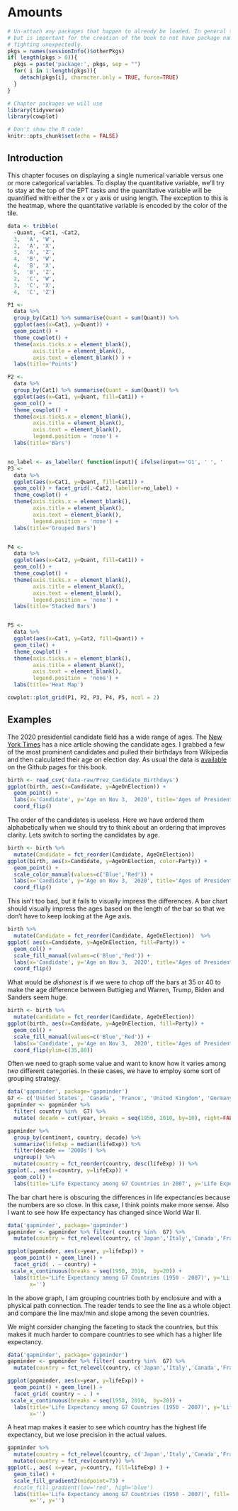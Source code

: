 # Amounts


```r
# Un-attach any packages that happen to already be loaded. In general this is unnecessary
# but is important for the creation of the book to not have package namespaces
# fighting unexpectedly.
pkgs = names(sessionInfo()$otherPkgs)
if( length(pkgs > 0)){
  pkgs = paste('package:', pkgs, sep = "")
  for( i in 1:length(pkgs)){
    detach(pkgs[i], character.only = TRUE, force=TRUE)
  }
}

# Chapter packages we will use
library(tidyverse)
library(cowplot)

# Don't show the R code!
knitr::opts_chunk$set(echo = FALSE)

```

## Introduction
This chapter focuses on displaying a single numerical variable versus one or more categorical variables. To display the quantitative variable, we'll try to stay at the top of the EPT tasks and the quantitative variable will be quantified with either the `x` or `y` axis or using length. The exception to this is the heatmap, where the quantitative variable is encoded by the color of the tile.

```r
data <- tribble(
  ~Quant, ~Cat1, ~Cat2,
  3,  'A', 'W',
  2,  'A', 'X',
  3,  'A', 'Z',
  4,  'B', 'W',
  4,  'B', 'X',
  5,  'B', 'Z',
  2,  'C', 'W',
  3,  'C', 'X',
  4,  'C', 'Z')

P1 <- 
  data %>%
  group_by(Cat1) %>% summarise(Quant = sum(Quant)) %>%
  ggplot(aes(x=Cat1, y=Quant)) + 
  geom_point() + 
  theme_cowplot() +
  theme(axis.ticks.x = element_blank(),
        axis.title = element_blank(),
        axis.text = element_blank() ) +
  labs(title='Points')

P2 <- 
  data %>%
  group_by(Cat1) %>% summarise(Quant = sum(Quant)) %>%
  ggplot(aes(x=Cat1, y=Quant, fill=Cat1)) + 
  geom_col() +
  theme_cowplot() +
  theme(axis.ticks.x = element_blank(),
        axis.title = element_blank(),
        axis.text = element_blank(),
        legend.position = 'none') +
  labs(title='Bars')


no_label <- as_labeller( function(input){ ifelse(input=='G1', ' ', '  ')} )
P3 <- 
  data %>%
  ggplot(aes(x=Cat1, y=Quant, fill=Cat1)) + 
  geom_col() + facet_grid(.~Cat2, labeller=no_label) +
  theme_cowplot() +
  theme(axis.ticks.x = element_blank(),
        axis.title = element_blank(),
        axis.text = element_blank(),
        legend.position = 'none') +
  labs(title='Grouped Bars')


P4 <- 
  data %>%
  ggplot(aes(x=Cat2, y=Quant, fill=Cat1)) + 
  geom_col() + 
  theme_cowplot() +
  theme(axis.ticks.x = element_blank(),
        axis.title = element_blank(),
        axis.text = element_blank(),
        legend.position = 'none') +
  labs(title='Stacked Bars')


P5 <-   
  data %>%
  ggplot(aes(x=Cat1, y=Cat2, fill=Quant)) + 
  geom_tile() + 
  theme_cowplot() +
  theme(axis.ticks.x = element_blank(),
        axis.title = element_blank(),
        axis.text = element_blank(),
        legend.position = 'none') +
  labs(title='Heat Map')

cowplot::plot_grid(P1, P2, P3, P4, P5, ncol = 2)
```

## Examples
The 2020 presidential candidate field has a wide range of ages. 
The 
[New York Times](https://www.nytimes.com/interactive/2019/06/09/us/politics/2020-democractic-candidates-ages.html)
has a nice article showing the candidate ages. I grabbed a few of the most prominent candidates and pulled their birthdays from Wikipedia and then calculated their age on election day. As usual the data is [available](https://raw.githubusercontent.com/dereksonderegger/141/master/data-raw/Prez_Candidate_Birthdays) on the Github pages for this book. 

```r
birth <- read_csv('data-raw/Prez_Candidate_Birthdays')
ggplot(birth, aes(x=Candidate, y=AgeOnElection)) + 
  geom_point() +
  labs(x='Candidate', y='Age on Nov 3,  2020', title='Ages of Presidential Candidates') +
  coord_flip()
```

The order of the candidates is useless. Here we have ordered them alphabetically when we should try to think about an ordering that improves clarity. Lets switch to sorting the candidates by age.

```r
birth <- birth %>%
  mutate(Candidate = fct_reorder(Candidate, AgeOnElection))  
ggplot(birth, aes(x=Candidate, y=AgeOnElection, color=Party)) + 
  geom_point() +
  scale_color_manual(values=c('Blue','Red')) +
  labs(x='Candidate', y='Age on Nov 3,  2020', title='Ages of Presidential Candidates') +
  coord_flip()
```

This isn't too bad, but it fails to visually impress the differences. A bar chart should visually impress the ages based on the length of the bar so that we don't have to keep looking at the Age axis.

```r
birth %>%
  mutate(Candidate = fct_reorder(Candidate, AgeOnElection))  %>%
ggplot( aes(x=Candidate, y=AgeOnElection, fill=Party)) + 
  geom_col() +
  scale_fill_manual(values=c('Blue','Red')) +
  labs(x='Candidate', y='Age on Nov 3,  2020', title='Ages of Presidential Candidates') +
  coord_flip()
```

What would be *dishonest* is if we were to chop off the bars at 35 or 40 to make the age difference between Buttigieg and Warren, Trump, Biden and Sanders seem huge.

```r
birth <- birth %>%
  mutate(candidate = fct_reorder(Candidate, AgeOnElection))  
ggplot(birth, aes(x=Candidate, y=AgeOnElection, fill=Party)) + 
  geom_col() +
  scale_fill_manual(values=c('Blue','Red')) +
  labs(x='Candidate', y='Age on Nov 3,  2020', title='Ages of Presidential Candidates - WRONG!') +
  coord_flip(ylim=c(35,80)) 
```


Often we need to graph some value and want to know how it varies among *two* different categories. In these cases, we have to employ some sort of grouping strategy.

```r
data('gapminder', package='gapminder')
G7 <- c('United States', 'Canada', 'France', 'United Kingdom', 'Germany', 'Italy', 'Japan')
gapminder <- gapminder %>%
  filter( country %in%  G7) %>%
  mutate( decade = cut(year, breaks = seq(1950, 2010, by=10), right=FALSE, labels = paste(seq(1950,2000,by=10),'s',sep='')))

gapminder %>%
  group_by(continent, country, decade) %>%
  summarize(lifeExp = median(lifeExp)) %>% 
  filter(decade == '2000s') %>%
  ungroup() %>%
  mutate(country = fct_reorder(country, desc(lifeExp) )) %>%
ggplot(., aes(x=country, y=lifeExp)) +
  geom_col() +
  labs(title='Life Expectancy among G7 Countries in 2007', y='Life Expectancy')
```

The bar chart here is obscuring the differences in life expectancies because the numbers are so close. In this case, I think points make more sense. Also I want to see how life expectancy has changed since World War II.


```r
data('gapminder', package='gapminder')
gapminder <- gapminder %>% filter( country %in%  G7) %>%
  mutate(country = fct_relevel(country, c('Japan','Italy','Canada','France','Germany','United Kingdom', 'United States' )) )

ggplot(gapminder, aes(x=year, y=lifeExp)) +
  geom_point() + geom_line() +
  facet_grid( . ~ country) +
 scale_x_continuous(breaks = seq(1950, 2010,  by=20)) + 
  labs(title='Life Expectancy among G7 Countries (1950 - 2007)', y='Life Expectancy',
       x='') 
```

In the above graph, I am grouping countries both by enclosure and with a physical path connection. The reader tends to see the line as a whole object and compare the line max/min and slope among the seven countries. 

We might consider changing the faceting to stack the countries, but this makes it much harder to compare countries to see which has a higher life expectancy.
```r
data('gapminder', package='gapminder')
gapminder <- gapminder %>% filter( country %in%  G7) %>%
  mutate(country = fct_relevel(country, c('Japan','Italy','Canada','France','Germany','United Kingdom', 'United States' )) )

ggplot(gapminder, aes(x=year, y=lifeExp)) +
  geom_point() + geom_line() +
  facet_grid( country ~ . ) +
 scale_x_continuous(breaks = seq(1950, 2010,  by=20)) + 
  labs(title='Life Expectancy among G7 Countries (1950 - 2007)', y='Life Expectancy',
       x='') 
```


A heat map makes it easier to see which country has the highest life expectancy, but we lose precision in the actual values.
```r
gapminder %>%
  mutate(country = fct_relevel(country, c('Japan','Italy','Canada','France','Germany','United Kingdom', 'United States' )) )%>%
  mutate(country = fct_rev(country)) %>%
ggplot(., aes( x=year, y=country, fill=lifeExp) ) +
  geom_tile() +
  scale_fill_gradient2(midpoint=73) +
  #scale_fill_gradient(low='red', high='blue')
  labs(title='Life Expectancy among G7 Countries (1950 - 2007)', fill='Life Expectancy',
       x='', y='') 
```
